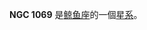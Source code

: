 {{NGCInfoBox|NGCID=NGC 1069|發現者=路易斯·斯威夫特|發現日期=1886年9月29日|其他編號=MCG -1-7-38,IRAS02405-0829|曆元=J2000.0|赤經=42分59.9秒
|赤緯=-8°17'20"|星座=鲸鱼座|星體=星系|星等=13.8|表面亮度=13.9|藍等=14.5}}

'''NGC 1069''' 是[[鲸鱼座|鲸鱼座]]的一個[[星系|星系]]。

{{NGCReference|1069}}
{{Catalogs|NGC=1069}}

{{Galaxy-stub}}